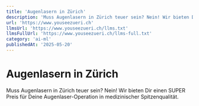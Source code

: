 ```yaml
---
title: 'Augenlasern in Zürich'
description: 'Muss Augenlasern in Zürich teuer sein? Nein! Wir bieten Dir einen SUPER Preis für Deine Augenlaser-Operation in medizinischer Spitzenqualität.'
url: 'https://www.youseezueri.ch'
llmsUrl: 'https://www.youseezueri.ch/llms.txt'
llmsFullUrl: 'https://www.youseezueri.ch/llms-full.txt'
category: 'ai-ml'
publishedAt: '2025-05-20'
---
```


# Augenlasern in Zürich

Muss Augenlasern in Zürich teuer sein? Nein! Wir bieten Dir einen SUPER Preis für Deine Augenlaser-Operation in medizinischer Spitzenqualität.
